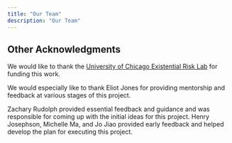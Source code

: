 ```yaml
---
title: "Our Team"
description: "Our Team"
---
```


<TeamGrid>
  <TeamMember name="Zephaniah Roe" email="zroe@uchicago.edu" imageSrc="/images/people/zephy.jpeg" />
  <TeamMember
    name="Jack Sanderson"
    email="jacksanderson@uchicago.edu"
    imageSrc="/images/people/jack.jpg"
  />
  <TeamMember
    name="Julian Huang"
    email="julianhuang@uchicago.edu"
    imageSrc="/images/people/julian.jpg"
  />
  <TeamMember
    name="Piyush Garodia"
    email="pgarodia@uchicago.edu"
    imageSrc="/images/people/piyush.jpg"
  />
</TeamGrid>

## Other Acknowledgments

We would like to thank the [University of Chicago Existential Risk Lab](https://xrisk.uchicago.edu/) for funding this work.

We would especially like to thank Eliot Jones for providing mentorship and feedback at various stages of this project.

Zachary Rudolph provided essential feedback and guidance and was responsible for coming up with the initial ideas for this project. Henry Josephson, Michelle Ma, and Jo Jiao provided early feedback and helped develop the plan for executing this project.
